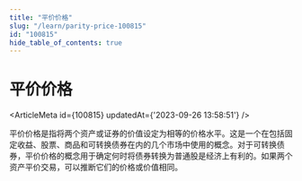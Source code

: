 ```yaml
---
title: "平价价格"
slug: "/learn/parity-price-100815"
id: "100815"
hide_table_of_contents: true
---
```



# 平价价格

<ArticleMeta id={100815} updatedAt={'2023-09-26 13:58:51'} />
<div className='border-solid border-b border-t-0 my-4 border-[var(--ifm-color-gray-300)]' />

平价价格是指将两个资产或证券的价值设定为相等的价格水平。这是一个在包括固定收益、股票、商品和可转换债券在内的几个市场中使用的概念。对于可转换债券，平价价格的概念用于确定何时将债券转换为普通股是经济上有利的。如果两个资产平价交易，可以推断它们的价格或价值相同。
